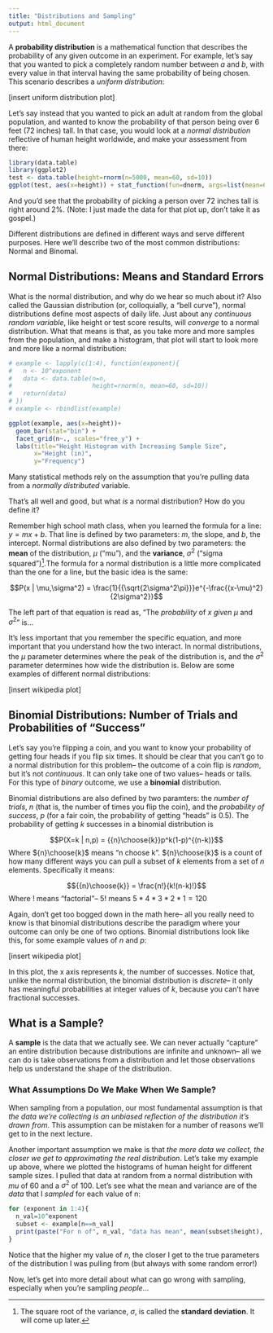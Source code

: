 ```yaml
---
title: "Distributions and Sampling"
output: html_document
---
```


A **probability distribution** is a mathematical function that describes the probability of any given outcome in an experiment. For example, let's say that you wanted to pick a completely random number between *a* and *b*, with every value in that interval having the same probability of being chosen. This scenario describes a *uniform distribution*:

[insert uniform distribution plot]

Let's say instead that you wanted to pick an adult at random from the global population, and wanted to know the probability of that person being over 6 feet (72 inches) tall. In that case, you would look at a *normal distribution* reflective of human height worldwide, and make your assessment from there:

```r
library(data.table)
library(ggplot2)
test <- data.table(height=rnorm(n=5000, mean=60, sd=10))
ggplot(test, aes(x=height)) + stat_function(fun=dnorm, args=list(mean=60, sd=10)) + labs(y="Probability", x="Height (inches)")
```

And you'd see that the probability of picking a person over 72 inches tall is right around 2%. (Note: I just made the data for that plot up, don't take it as gospel.)

Different distributions are defined in different ways and serve different purposes. Here we'll describe two of the most common distributions: Normal and Binomal. 

## Normal Distributions: Means and Standard Errors

What is the normal distribution, and why do we hear so much about it? Also called the Gaussian distribution (or, colloquially, a "bell curve"), normal distributions define most aspects of daily life. Just about any *continuous random variable*, like height or test score results, will *converge* to a normal distribution. What that means is that, as you take more and more samples from the population, and make a histogram, that plot will start to look more and more like a normal distribution: 

```r
# example <- lapply(c(1:4), function(exponent){
#   n <- 10^exponent
#   data <- data.table(n=n,
#                      height=rnorm(n, mean=60, sd=10))
#   return(data)
# })
# example <- rbindlist(example)

ggplot(example, aes(x=height))+
  geom_bar(stat="bin") +
  facet_grid(n~., scales="free_y") +
  labs(title="Height Histogram with Increasing Sample Size",
       x="Height (in)",
       y="Frequency")

```

Many statistical methods rely on the assumption that you're pulling data from a *normally distributed* variable.

That's all well and good, but what *is* a normal distribution? How do you define it?

Remember high school math class, when you learned the formula for a line: $y=mx+b$. That line is defined by two parameters: $m$, the slope, and $b$, the intercept. Normal distributions are also defined by two parameters: the **mean** of the distribution, $\mu$ ("mu"), and the **variance**, $\sigma^2$ ("sigma squared")[^1].The formula for a normal distribution is a little more complicated than the one for a line, but the basic idea is the same:

[^1]: The square root of the variance, $\sigma$, is called the **standard deviation**. It will come up later.

$$P(x | \mu,\sigma^2) = \frac{1}{{\sqrt{2\sigma^2\pi}}}e^{-\frac{(x-\mu)^2}{2\sigma^2}}$$

The left part of that equation is read as, "The *probability* of $x$ *given* $\mu$ and $\sigma^2$" is...

It's less important that you remember the specific equation, and more important that you understand how the two interact. In normal distributions, the $\mu$ parameter determines where the peak of the distribution is, and the $\sigma^2$ parameter determines how wide the distribution is. Below are some examples of different normal distributions:

[insert wikipedia plot]

## Binomial Distributions: Number of Trials and Probabilities of "Success"

Let's say you're flipping a coin, and you want to know your probability of getting four heads if you flip six times. It should be clear that you can't go to a normal distribution for this problem-- the outcome of a coin flip is *random*, but it's not *continuous*. It can only take one of two values-- heads or tails. For this type of *binary* outcome, we use a **binomial** distribution. 

Binomial distributions are also defined by two paramters: the *number of trials*, $n$ (that is, the number of times you flip the coin), and the *probability of success*, $p$ (for a fair coin, the probability of getting "heads" is 0.5). The probability of getting $k$ successes in a binomial distribution is

$$P(X=k | n,p) = {{n}\choose{k}}p^k(1-p)^{(n-k)}$$
Where ${n}\choose{k}$ means "n choose k". ${n}\choose{k}$ is a count of how many different ways you can pull a subset of $k$ elements from a set of $n$ elements. Specifically it means:

$${{n}\choose{k}} = \frac{n!}{k!(n-k)!}$$
Where $!$ means "factorial"-- $5!$ means $5*4*3*2*1=120$

Again, don't get too bogged down in the math here-- all you really need to know is that binomial distributions describe the paradigm where your outcome can only be one of two options. Binomial distributions look like this, for some example values of $n$ and $p$:

[insert wikipedia plot]

In this plot, the x axis represents $k$, the number of successes. Notice that, unlike the normal distribution, the binomial distribution is *discrete*-- it only has meaningful probabilities at integer values of $k$, because you can't have fractional successes. 

## What is a Sample?
A **sample** is the data that we actually see. We can never actually "capture" an entire distribution because distributions are infinite and unknown-- all we can do is take observations from a distribution and let those observations help us understand the shape of the distribution. 

### What Assumptions Do We Make When We Sample?
When sampling from a population, our most fundamental assumption is that *the data we're collecting is an unbiased reflection of the distribution it's drawn from*. This assumption can be mistaken for a number of reasons we'll get to in the next lecture.

Another important assumption we make is that *the more data we collect, the closer we get to approximating the real distribution*. Let's take my example up above, where we plotted the histograms of human height for different sample sizes. I pulled that data at random from a normal distribution with $mu$ of 60 and a $\sigma^2$ of 100. Let's see what the mean and variance are of the *data* that I *sampled* for each value of n:

```r
for (exponent in 1:4){
  n_val=10^exponent
  subset <- example[n==n_val]
  print(paste("For n of", n_val, "data has mean", mean(subset$height), "and variance", var(subset$height)))
}
```

Notice that the higher my value of $n$, the closer I get to the true parameters of the distribution I was pulling from (but always with some random error!)

Now, let's get into more detail about what can go wrong with sampling, especially when you're sampling *people*...
